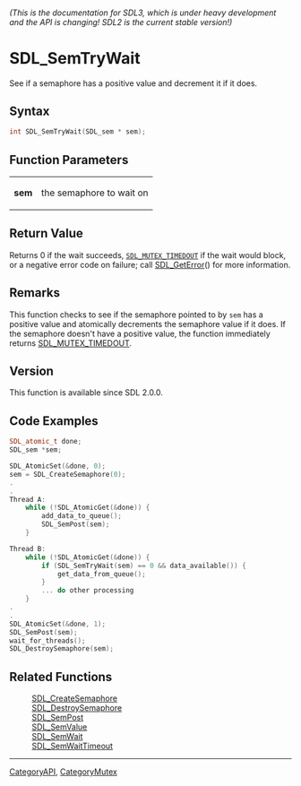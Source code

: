 ====== (This is the documentation for SDL3, which is under heavy development and the API is changing! SDL2 is the current stable version!) ======
= SDL_SemTryWait =

See if a semaphore has a positive value and decrement it if it does.

== Syntax ==

<syntaxhighlight lang='c'>
int SDL_SemTryWait(SDL_sem * sem);
</syntaxhighlight>

== Function Parameters ==

{|
|'''sem'''
|the semaphore to wait on
|}

== Return Value ==

Returns 0 if the wait succeeds, <code>[[SDL_MUTEX_TIMEDOUT]]</code> if the
wait would block, or a negative error code on failure; call
[[SDL_GetError]]() for more information.

== Remarks ==

This function checks to see if the semaphore pointed to by <code>sem</code>
has a positive value and atomically decrements the semaphore value if it
does. If the semaphore doesn't have a positive value, the function
immediately returns [[SDL_MUTEX_TIMEDOUT]].

== Version ==

This function is available since SDL 2.0.0.

== Code Examples ==

<syntaxhighlight lang='c++'>
SDL_atomic_t done;
SDL_sem *sem;

SDL_AtomicSet(&done, 0);
sem = SDL_CreateSemaphore(0);
.
.
Thread A:
    while (!SDL_AtomicGet(&done)) {
        add_data_to_queue();
        SDL_SemPost(sem);
    }

Thread B:
    while (!SDL_AtomicGet(&done)) {
        if (SDL_SemTryWait(sem) == 0 && data_available()) {
            get_data_from_queue();
        }
        ... do other processing
    }
.
.
SDL_AtomicSet(&done, 1);
SDL_SemPost(sem);
wait_for_threads();
SDL_DestroySemaphore(sem);
</syntaxhighlight>

== Related Functions ==

:[[SDL_CreateSemaphore]]
:[[SDL_DestroySemaphore]]
:[[SDL_SemPost]]
:[[SDL_SemValue]]
:[[SDL_SemWait]]
:[[SDL_SemWaitTimeout]]

----
[[CategoryAPI]], [[CategoryMutex]]


